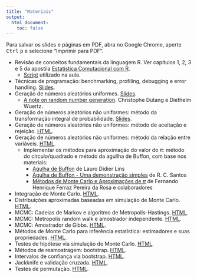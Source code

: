 ```yaml
---
title: "Materiais"
output:
  html_document:
    toc: false
---
```


<div class="alert alert-danger" role="alert">
Para salvar os slides e páginas em PDF, abra no Google Chrome, aperte
<kbd>Ctrl</kbd> <kbd>p</kbd> e selecione "Imprimir para PDF".
</div>


<!-- De acordo com os itens do [cronograma](aulas.html): -->

<!-- - Introdução à Estatística Computacional II. -->
<!-- [Slides](slides/00_intro.html). -->
- Revisão de conceitos fundamentais da linguagem R. Ver capítulos 1, 2,
   3 e 5 da apostila [Estatística Comutacional com
   R](http://cursos.leg.ufpr.br/ecr/).
   - [Script](scripts/r-revisao-rev-2022-02-02.R) utilizado na aula.
- Técnicas de programação: benchmarking, profiling, debugging e error
   handling. [Slides](slides/01_tecnicas.html).
- Geração de números aleatórios uniformes.
   [Slides](slides/02_RNG_uniforme.html).
   - [A note on random number
     generation](http://cran-r.c3sl.ufpr.br/web/packages/randtoolbox/vignettes/fullpres.pdf).
     Christophe Dutang e Diethelm Wuertz.
- Geração de números aleatórios não uniformes: método da transformação
  integral de probabilidade. [Slides](slides/03_RNG_inversa.html).
- Geração de números aleatórios não uniformes: método de aceitação e
  rejeição. [HTML](04_RNG_aceitacao.html).
- Geração de números aleatórios não uniformes: método da relação entre
  variáveis. [HTML](05_RNG_transform.html).
   - Implementar os métodos para aproximação do valor do $\pi$: método do
   círculo/quadrado e método da agullha de Buffon, com base nos
   materiais:
     - [Agulha de Buffon](https://www.cin.ufpe.br/~ldl/buffon.pdf) de
     Lauro Didier Lins
     - [Agulha de Buffon - Uma demonstração
     simples](https://www.e-publicacoes.uerj.br/index.php/cadmat/article/view/11896/9319) de R. C. Santos
     - [Métodos de Monte Carlo e Aproximações de $\pi$](misc/montecarlopi.pdf) de Fernando Henrique Ferraz Pereira da Rosa e colaboradores
- Integração de Monte Carlo. [HTML](06_MC_intro.html).
- Distribuições aproximadas baseadas em simulação de Monte Carlo.
  [HTML](07_MC_aprox.html).
- MCMC: Cadeias de Markov e algoritmo de Metropolis-Hastings.
  [HTML](08_MCMC.html).
- MCMC: Metropolis random walk e amostrador independente.
[HTML](08_MCMC.html).
- MCMC: Amostrador de Gibbs. [HTML](08_MCMC.html).
- Métodos de Monte Carlo para inferência estatística: estimadores e
suas propriedades. [HTML](09_MC_inf_estimacao.html).
- Testes de hipótese via simulação de Monte Carlo.
    [HTML](09_MC_inf_testes.html).
- Métodos de reamostragem: bootstrap. [HTML](10_bootstrap.html).
- Intervalos de confiança via bootstrap. [HTML](10_bootstrap.html).
- Jackknife e validação cruzada. [HTML](11_jackknife.html).
- Testes de permutação. [HTML](12_permutacao.html).

<!-- ### Páginas -->

<!-- - [Funções, objetos e classes](objetos-classes.html). -->
<!-- - [Indexação e seleção condicional](indexacao-selecao.html). -->
<!-- - [Programando com dados](programacao.html). -->
<!-- - Geração de números aleatórios não uniformes: [método -->
<!--   de aceitação e rejeição](04_RNG_aceitacao.html). -->
<!-- - Geração de números aleatórios não uniformes: [método -->
<!--  da relação entre variáveis](05_RNG_transform.html). -->
<!-- - [Integração de Monte Carlo](06_MC_intro.html). -->
<!-- - Distribuições aproximadas baseadas em [simulação de -->
<!--   Monte Carlo](07_MC_aprox.html). -->
<!-- - MCMC: [Metropolis random walk e amostrador -->
<!--   independente](08_MCMC-1.html). -->
<!-- - MCMC: [Cadeias de Markov e algoritmo de -->
<!--   Metropolis-Hastings](08_MCMC-2.html). -->
<!-- - Métodos de Monte Carlo para inferência estatística: -->
<!--   [estimação intervalar](09_MC_inf-1.html). -->
<!-- - Métodos de Monte Carlo para inferência estatística: -->
<!--   [estimação pontual](09_MC_inf-2.html). -->
<!-- - Testes de hipótese via [simulação de Monte Carlo](09_MC_inf-3.html). -->
<!-- - Métodos de reamostragem: [bootstrap](10_bootstrap.html). -->

<!-- ### Slides -->

<!-- - Introdução à Estatística Computacional II. -->
<!--   [HTML](slides/00_intro.html). -->
<!-- - Técnicas de programação. [HTML](slides/01_tecnicas.html). -->
<!-- - Geração de números aleatórios uniformes. -->
<!--   [HTML](slides/02_RNG_uniforme.html). -->
<!-- - Geração de números aleatórios não uniformes: método -->
<!--   da transformação integral de probabilidade. -->
<!--   [HTML](slides/03_RNG_inversa.html). -->

<!-- ### Scripts -->

<!-- - Técnicas de programação. [R](slides/01_tecnicas.R). -->
<!-- - MCMC: Metropolis random walk e amostrador independente. -->
<!-- [R](scripts/08_MCMC-1.R). -->

<!-- ## Materiais gerais -->

<!-- - [Estatística computacional com R](http://cursos.leg.ufpr.br/ecr/) -->
<!--   (apostila da disciplina de Estatística Computacional I). -->
<!-- - Materiais da [oferta anterior](http://leg.ufpr.br/~walmes/ensino/EC2/) -->
<!--   (Prof. Walmes). -->
